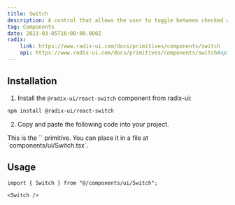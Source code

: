 ```yaml
---
title: Switch
description: A control that allows the user to toggle between checked and not checked.
tag: Components
date: 2023-03-05T16:00:00.000Z
radix:
    link: https://www.radix-ui.com/docs/primitives/components/switch
    api: https://www.radix-ui.com/docs/primitives/components/switch#api-reference
---
```


<ComponentExample src="src/components/examples/SwitchDemo.tsx">
    <SwitchDemo />
</ComponentExample>

## Installation

1. Install the `@radix-ui/react-switch` component from radix-ui:

```bash
npm install @radix-ui/react-switch
```

2. Copy and paste the following code into your project.

<ComponentSource src="src/components/ui/Switch.tsx" />

<Alert variant="outline">
    This is the `<Switch />` primitive. You can place it in a file at
    `components/ui/Switch.tsx`.
</Alert>

## Usage

```tsx
import { Switch } from "@/components/ui/Switch";
```

```tsx
<Switch />
```

